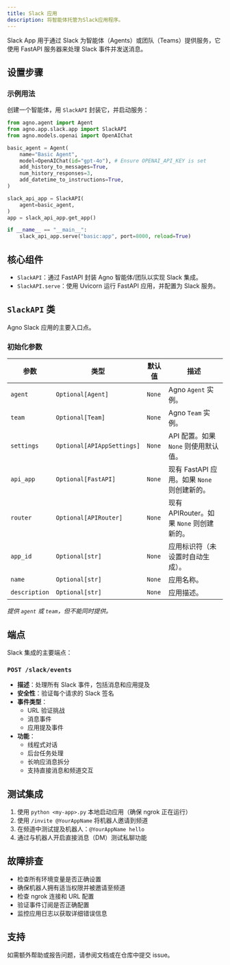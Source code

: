 ```yaml
---
title: Slack 应用
description: 将智能体托管为Slack应用程序。
---
```

Slack App 用于通过 Slack 为智能体（Agents）或团队（Teams）提供服务，它使用 FastAPI 服务器来处理 Slack 事件并发送消息。

## 设置步骤

<Snippet file="setup-slack-app.mdx" />

### 示例用法

创建一个智能体，用 `SlackAPI` 封装它，并启动服务：

```python
from agno.agent import Agent
from agno.app.slack.app import SlackAPI
from agno.models.openai import OpenAIChat

basic_agent = Agent(
    name="Basic Agent",
    model=OpenAIChat(id="gpt-4o"), # Ensure OPENAI_API_KEY is set
    add_history_to_messages=True,
    num_history_responses=3,
    add_datetime_to_instructions=True,
)

slack_api_app = SlackAPI(
    agent=basic_agent,
)
app = slack_api_app.get_app()

if __name__ == "__main__":
    slack_api_app.serve("basic:app", port=8000, reload=True)
```

## 核心组件

- `SlackAPI`：通过 FastAPI 封装 Agno 智能体/团队以实现 Slack 集成。
- `SlackAPI.serve`：使用 Uvicorn 运行 FastAPI 应用，并配置为 Slack 服务。

## `SlackAPI` 类

Agno Slack 应用的主要入口点。

### 初始化参数

| 参数         | 类型                      | 默认值    | 描述                                           |
| ------------ | ------------------------- | -------- | ---------------------------------------------- |
| `agent`    | `Optional[Agent]`         | `None`  | Agno `Agent` 实例。                            |
| `team`     | `Optional[Team]`          | `None`  | Agno `Team` 实例。                             |
| `settings` | `Optional[APIAppSettings]`| `None`  | API 配置。如果 `None` 则使用默认值。            |
| `api_app`  | `Optional[FastAPI]`       | `None`  | 现有 FastAPI 应用。如果 `None` 则创建新的。      |
| `router`   | `Optional[APIRouter]`     | `None`  | 现有 APIRouter。如果 `None` 则创建新的。        |
| `app_id`   | `Optional[str]`           | `None`  | 应用标识符（未设置时自动生成）。                |
| `name`     | `Optional[str]`           | `None`  | 应用名称。                                     |
| `description` | `Optional[str]`         | `None`  | 应用描述。                                     |

*提供 `agent` 或 `team`，但不能同时提供。*

## 端点

Slack 集成的主要端点：

### `POST /slack/events`
- **描述**：处理所有 Slack 事件，包括消息和应用提及
- **安全性**：验证每个请求的 Slack 签名
- **事件类型**：
  - URL 验证挑战
  - 消息事件
  - 应用提及事件
- **功能**：
  - 线程式对话
  - 后台任务处理
  - 长响应消息拆分
  - 支持直接消息和频道交互

## 测试集成

1. 使用 `python <my-app>.py` 本地启动应用（确保 ngrok 正在运行）
2. 使用 `/invite @YourAppName` 将机器人邀请到频道
3. 在频道中测试提及机器人：`@YourAppName hello`
4. 通过与机器人开启直接消息（DM）测试私聊功能

## 故障排查

- 检查所有环境变量是否正确设置
- 确保机器人拥有适当权限并被邀请至频道
- 检查 ngrok 连接和 URL 配置
- 验证事件订阅是否正确配置
- 监控应用日志以获取详细错误信息

## 支持

如需额外帮助或报告问题，请参阅文档或在仓库中提交 issue。